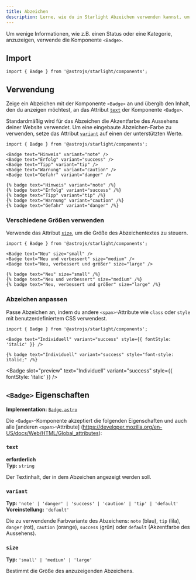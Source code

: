 ```yaml
---
title: Abzeichen
description: Lerne, wie du in Starlight Abzeichen verwenden kannst, um zusätzliche Informationen anzuzeigen.
---
```



Um wenige Informationen, wie z.B. einen Status oder eine Kategorie, anzuzeigen, verwende die Komponente `<Badge>`.


<Preview>

<Badge slot="preview" text="Neu" />

</Preview>

## Import

```tsx
import { Badge } from '@astrojs/starlight/components';
```

## Verwendung

Zeige ein Abzeichen mit der Komponente `<Badge>` an und übergib den Inhalt, den du anzeigen möchtest, an das Attribut [`text`](#text) der Komponente `<Badge>`.

Standardmäßig wird für das Abzeichen die Akzentfarbe des Aussehens deiner Website verwendet.
Um eine eingebaute Abzeichen-Farbe zu verwenden, setze das Attribut [`variant`](#variant) auf einen der unterstützten Werte.

<Preview>

```mdx
import { Badge } from '@astrojs/starlight/components';

<Badge text="Hinweis" variant="note" />
<Badge text="Erfolg" variant="success" />
<Badge text="Tipp" variant="tip" />
<Badge text="Warnung" variant="caution" />
<Badge text="Gefahr" variant="danger" />
```

<Fragment slot="markdoc">

```markdoc
{% badge text="Hinweis" variant="note" /%}
{% badge text="Erfolg" variant="success" /%}
{% badge text="Tipp" variant="tip" /%}
{% badge text="Warnung" variant="caution" /%}
{% badge text="Gefahr" variant="danger" /%}
```

</Fragment>

<Fragment slot="preview">
	<Badge text="Hinweis" variant="note" />
	<Badge text="Erfolg" variant="success" />
	<Badge text="Tipp" variant="tip" />
	<Badge text="Warnung" variant="caution" />
	<Badge text="Gefahr" variant="danger" />
</Fragment>

</Preview>

### Verschiedene Größen verwenden

Verwende das Attribut [`size`](#size), um die Größe des Abzeichentextes zu steuern.

<Preview>

```mdx /size="\w+"/
import { Badge } from '@astrojs/starlight/components';

<Badge text="Neu" size="small" />
<Badge text="Neu und verbessert" size="medium" />
<Badge text="Neu, verbessert und größer" size="large" />
```

<Fragment slot="markdoc">

```markdoc /size="\w+"/
{% badge text="Neu" size="small" /%}
{% badge text="Neu und verbessert" size="medium" /%}
{% badge text="Neu, verbessert und größer" size="large" /%}
```

</Fragment>

<Fragment slot="preview">
	<Badge text="Neu" size="small" />
	<Badge text="Neu und verbessert" size="medium" />
	<Badge text="Neu, verbessert und größer" size="large" />
</Fragment>

</Preview>

### Abzeichen anpassen

Passe Abzeichen an, indem du andere `<span>`-Attribute wie `class` oder `style` mit benutzerdefiniertem CSS verwendest.

<Preview>

```mdx "style={{ fontStyle: 'italic' }}"
import { Badge } from '@astrojs/starlight/components';

<Badge text="Individuell" variant="success" style={{ fontStyle: 'italic' }} />
```

<Fragment slot="markdoc">

```markdoc 'style="font-style: italic;"'
{% badge text="Individuell" variant="success" style="font-style: italic;" /%}
```

</Fragment>

<Badge
	slot="preview"
	text="Individuell"
	variant="success"
	style={{ fontStyle: 'italic' }}
/>

</Preview>

## `<Badge>` Eigenschaften

**Implementation:** [`Badge.astro`](https://github.com/withastro/starlight/blob/main/packages/starlight/user-components/Badge.astro)

Die `<Badge>`-Komponente akzeptiert die folgenden Eigenschaften und auch alle [anderen `<span>`-Attribute] (https://developer.mozilla.org/en-US/docs/Web/HTML/Global_attributes):

### `text`

**erforderlich**  
**Typ:** `string`

Der Textinhalt, der in dem Abzeichen angezeigt werden soll.

### `variant`

**Typ:** `'note' | 'danger' | 'success' | 'caution' | 'tip' | 'default'`  
**Voreinstellung:** `'default'`

Die zu verwendende Farbvariante des Abzeichens: `note` (blau), `tip` (lila), `danger` (rot), `caution` (orange), `success` (grün) oder `default` (Akzentfarbe des Aussehens).

### `size`

**Typ:** `'small' | 'medium' | 'large'`

Bestimmt die Größe des anzuzeigenden Abzeichens.
